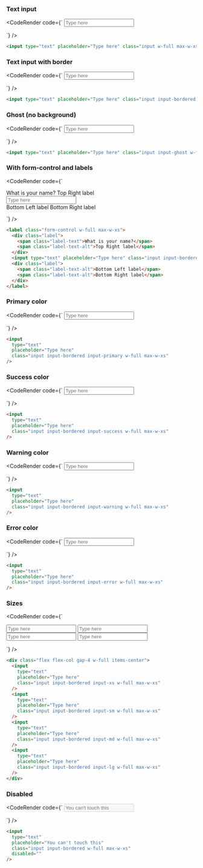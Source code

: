 
### Text input

<CodeRender code={`
<input type="text" placeholder="Type here" class="input w-full max-w-xs" />

`} />
  
```html
<input type="text" placeholder="Type here" class="input w-full max-w-xs" />

```
### Text input with border

<CodeRender code={`
<input type="text" placeholder="Type here" class="input input-bordered w-full max-w-xs" />

`} />
  
```html
<input type="text" placeholder="Type here" class="input input-bordered w-full max-w-xs" />

```
### Ghost (no background)

<CodeRender code={`
<input type="text" placeholder="Type here" class="input input-ghost w-full max-w-xs" />

`} />
  
```html
<input type="text" placeholder="Type here" class="input input-ghost w-full max-w-xs" />

```
### With form-control and labels

<CodeRender code={`
<label class="form-control w-full max-w-xs">
  <div class="label">
    <span class="label-text">What is your name?</span>
    <span class="label-text-alt">Top Right label</span>
  </div>
  <input type="text" placeholder="Type here" class="input input-bordered w-full max-w-xs" />
  <div class="label">
    <span class="label-text-alt">Bottom Left label</span>
    <span class="label-text-alt">Bottom Right label</span>
  </div>
</label>

`} />
  
```html
<label class="form-control w-full max-w-xs">
  <div class="label">
    <span class="label-text">What is your name?</span>
    <span class="label-text-alt">Top Right label</span>
  </div>
  <input type="text" placeholder="Type here" class="input input-bordered w-full max-w-xs" />
  <div class="label">
    <span class="label-text-alt">Bottom Left label</span>
    <span class="label-text-alt">Bottom Right label</span>
  </div>
</label>

```
### Primary color

<CodeRender code={`
<input
  type="text"
  placeholder="Type here"
  class="input input-bordered input-primary w-full max-w-xs"
/>

`} />
  
```html
<input
  type="text"
  placeholder="Type here"
  class="input input-bordered input-primary w-full max-w-xs"
/>

```

### Success color

<CodeRender code={`
<input
  type="text"
  placeholder="Type here"
  class="input input-bordered input-success w-full max-w-xs"
/>

`} />
  
```html
<input
  type="text"
  placeholder="Type here"
  class="input input-bordered input-success w-full max-w-xs"
/>

```
### Warning color

<CodeRender code={`
<input
  type="text"
  placeholder="Type here"
  class="input input-bordered input-warning w-full max-w-xs"
/>

`} />
  
```html
<input
  type="text"
  placeholder="Type here"
  class="input input-bordered input-warning w-full max-w-xs"
/>

```
### Error color

<CodeRender code={`
<input
  type="text"
  placeholder="Type here"
  class="input input-bordered input-error w-full max-w-xs"
/>

`} />
  
```html
<input
  type="text"
  placeholder="Type here"
  class="input input-bordered input-error w-full max-w-xs"
/>

```
### Sizes

<CodeRender code={`
<div class="flex flex-col gap-4 w-full items-center">
  <input
    type="text"
    placeholder="Type here"
    class="input input-bordered input-xs w-full max-w-xs"
  />
  <input
    type="text"
    placeholder="Type here"
    class="input input-bordered input-sm w-full max-w-xs"
  />
  <input
    type="text"
    placeholder="Type here"
    class="input input-bordered input-md w-full max-w-xs"
  />
  <input
    type="text"
    placeholder="Type here"
    class="input input-bordered input-lg w-full max-w-xs"
  />
</div>

`} />
  
```html
<div class="flex flex-col gap-4 w-full items-center">
  <input
    type="text"
    placeholder="Type here"
    class="input input-bordered input-xs w-full max-w-xs"
  />
  <input
    type="text"
    placeholder="Type here"
    class="input input-bordered input-sm w-full max-w-xs"
  />
  <input
    type="text"
    placeholder="Type here"
    class="input input-bordered input-md w-full max-w-xs"
  />
  <input
    type="text"
    placeholder="Type here"
    class="input input-bordered input-lg w-full max-w-xs"
  />
</div>

```
### Disabled

<CodeRender code={`
<input
  type="text"
  placeholder="You can't touch this"
  class="input input-bordered w-full max-w-xs"
  disabled=""
/>

`} />
  
```html
<input
  type="text"
  placeholder="You can't touch this"
  class="input input-bordered w-full max-w-xs"
  disabled=""
/>

```   

    